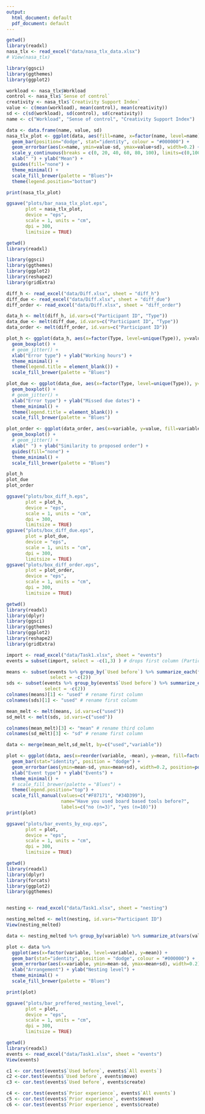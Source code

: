 ```yaml
---
output:
  html_document: default
  pdf_document: default
---
```

```r
getwd()
library(readxl)
nasa_tlx <- read_excel("data/nasa_tlx_data.xlsx")
# View(nasa_tlx)

library(ggsci)
library(ggthemes)
library(ggplot2)

workload <- nasa_tlx$Workload
control <- nasa_tlx$`Sense of control`
creativity <- nasa_tlx$`Creativity Support Index`
value <- c(mean(workload), mean(control), mean(creativity))
sd <- c(sd(workload), sd(control), sd(creativity))
name <- c("Workload", "Sense of control", "Creativity Support Index")

data <- data.frame(name, value, sd)
nasa_tlx_plot <- ggplot(data, aes(fill=name, x=factor(name, level=name), y=value)) + 
  geom_bar(position="dodge", stat="identity", colour = "#000000") + 
  geom_errorbar(aes(x=name, ymin=value-sd, ymax=value+sd), width=0.2) + 
  scale_y_continuous(breaks = c(0, 20, 40, 60, 80, 100), limits=c(0,100)) +
  xlab(" ") + ylab("Mean") +
  guides(fill="none") +
  theme_minimal() +
  scale_fill_brewer(palette = "Blues")+
  theme(legend.position="bottom")

print(nasa_tlx_plot)

ggsave("plots/bar_nasa_tlx_plot.eps",
       plot = nasa_tlx_plot,
       device = "eps",
       scale = 1, units = "cm",
       dpi = 300,
       limitsize = TRUE)
```

```r
getwd()
library(readxl)

library(ggsci)
library(ggthemes)
library(ggplot2)
library(reshape2)
library(gridExtra)

diff_h <- read_excel("data/Diff.xlsx", sheet = "diff_h")
diff_due <- read_excel("data/Diff.xlsx", sheet = "diff_due")
diff_order <- read_excel("data/Diff.xlsx", sheet = "diff_order")

data_h <- melt(diff_h, id.vars=c("Participant ID", "Type"))
data_due <- melt(diff_due, id.vars=c("Participant ID", "Type"))
data_order <- melt(diff_order, id.vars=c("Participant ID"))

plot_h <- ggplot(data_h, aes(x=factor(Type, level=unique(Type)), y=value, fill=variable)) + 
  geom_boxplot() + 
  # geom_jitter() +
  xlab("Error type") + ylab("Working hours") + 
  theme_minimal() + 
  theme(legend.title = element_blank()) +
  scale_fill_brewer(palette = "Blues")

plot_due <- ggplot(data_due, aes(x=factor(Type, level=unique(Type)), y=value, fill=variable)) + 
  geom_boxplot() + 
  # geom_jitter() +
  xlab("Error type") + ylab("Missed due dates") +
  theme_minimal() + 
  theme(legend.title = element_blank()) +
  scale_fill_brewer(palette = "Blues")

plot_order <- ggplot(data_order, aes(x=variable, y=value, fill=variable)) + 
  geom_boxplot() + 
  # geom_jitter() +
  xlab(" ") + ylab("Similarity to proposed order") + 
  guides(fill="none") +
  theme_minimal() + 
  scale_fill_brewer(palette = "Blues")

plot_h
plot_due
plot_order

ggsave("plots/box_diff_h.eps",
       plot = plot_h,
       device = "eps",
       scale = 1, units = "cm",
       dpi = 300,
       limitsize = TRUE)
ggsave("plots/box_diff_due.eps",
       plot = plot_due,
       device = "eps",
       scale = 1, units = "cm",
       dpi = 300,
       limitsize = TRUE)
ggsave("plots/box_diff_order.eps",
       plot = plot_order,
       device = "eps",
       scale = 1, units = "cm",
       dpi = 300,
       limitsize = TRUE)
```

```r
getwd()
library(readxl)
library(dplyr)
library(ggsci)
library(ggthemes)
library(ggplot2)
library(reshape2)
library(gridExtra)

import <- read_excel("data/Task1.xlsx", sheet = "events")
events = subset(import, select = -c(1,3) ) # drops first column (Participant ID)

means <- subset(events %>% group_by(`Used before`) %>% summarize_each(funs(mean)),
                select = -c(2))
sds <- subset(events %>% group_by(events$`Used before`) %>% summarize_each(funs(sd)),
              select = -c(2))
colnames(means)[1] <- "used" # rename first column
colnames(sds)[1] <- "used" # rename first column

mean_melt <- melt(means, id.vars=c("used"))
sd_melt <- melt(sds, id.vars=c("used"))

colnames(mean_melt)[3] <- "mean" # rename third column
colnames(sd_melt)[3] <- "sd" # rename first column

data <- merge(mean_melt,sd_melt, by=c("used","variable"))

plot <- ggplot(data, aes(x=reorder(variable, -mean), y=mean, fill=factor(used))) + 
  geom_bar(stat="identity", position = "dodge") + 
  geom_errorbar(aes(ymin=mean-sd, ymax=mean+sd), width=0.2, position=position_dodge(.9)) + 
  xlab("Event type") + ylab("Events") +
  theme_minimal() +
  # scale_fill_brewer(palette = "Blues") + 
  theme(legend.position="top") + 
  scale_fill_manual(values=c("#F87171", "#34D399"), 
                    name="Have you used board based tools before?",
                    labels=c("no (n=3)", "yes (n=10)"))
print(plot)

ggsave("plots/bar_events_by_exp.eps",
       plot = plot,
       device = "eps",
       scale = 1, units = "cm",
       dpi = 300,
       limitsize = TRUE)
```

```r
getwd()
library(readxl)
library(dplyr)
library(forcats)
library(ggplot2)
library(ggthemes)


nesting <- read_excel("data/Task1.xlsx", sheet = "nesting")

nesting_melted <- melt(nesting, id.vars="Participant ID")
View(nesting_melted)

data <- nesting_melted %>% group_by(variable) %>% summarize_at(vars(value), funs(mean, sd))

plot <- data %>%
  ggplot(aes(x=factor(variable, level=variable), y=mean)) + 
  geom_bar(stat="identity", position = "dodge", colour = "#000000") + 
  geom_errorbar(aes(x=variable, ymin=mean-sd, ymax=mean+sd), width=0.2) + 
  xlab("Arrangement") + ylab("Nesting level") +
  theme_minimal() +
  scale_fill_brewer(palette = "Blues")

print(plot)

ggsave("plots/bar_preffered_nesting_level",
       plot = plot,
       device = "eps",
       scale = 1, units = "cm",
       dpi = 300,
       limitsize = TRUE)

```




```r
getwd()
library(readxl)
events <- read_excel("data/Task1.xlsx", sheet = "events")
View(events)

c1 <- cor.test(events$`Used before`, events$`All events`)
c2 <-cor.test(events$`Used before`, events$move)
c3 <- cor.test(events$`Used before`, events$create)

c4 <- cor.test(events$`Prior experience`, events$`All events`)
c5 <- cor.test(events$`Prior experience`, events$move)
c6 <- cor.test(events$`Prior experience`, events$create)
```